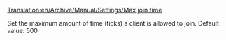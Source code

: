 [[Translation:en/Archive/Manual/Settings/Max join time]]


{{en/Manual/Base Set/Industries/Stub}}
Set the maximum amount of time (ticks) a client is allowed to join. Default value: 500